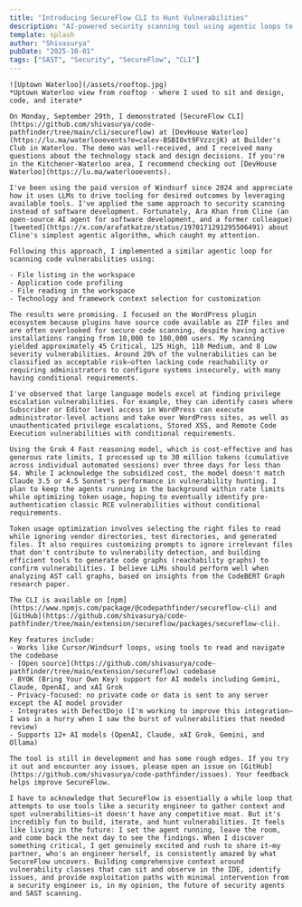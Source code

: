 ```yaml
---
title: "Introducing SecureFlow CLI to Hunt Vulnerabilities"
description: "AI-powered security scanning tool using agentic loops to hunt vulnerabilities - discovered 300+ issues in WordPress plugins with 12+ AI model support and DefectDojo integration."
template: splash
author: "Shivasurya"
pubDate: "2025-10-01"
tags: ["SAST", "Security", "SecureFlow", "CLI"]
---
```



<CombinedLayout frontmatter={frontmatter}>

    ![Uptown Waterloo](/assets/rooftop.jpg)
    *Uptown Waterloo view from rooftop - where I used to sit and design, code, and iterate*

    On Monday, September 29th, I demonstrated [SecureFlow CLI](https://github.com/shivasurya/code-pathfinder/tree/main/cli/secureflow) at [DevHouse Waterloo](https://lu.ma/waterlooevents?e=calev-BSBI0xt9FVzzcjK) at Builder's Club in Waterloo. The demo was well-received, and I received many questions about the technology stack and design decisions. If you're in the Kitchener-Waterloo area, I recommend checking out [DevHouse Waterloo](https://lu.ma/waterlooevents).
    
    I've been using the paid version of Windsurf since 2024 and appreciate how it uses LLMs to drive tooling for desired outcomes by leveraging available tools. I've applied the same approach to security scanning instead of software development. Fortunately, Ara Khan from Cline (an open-source AI agent for software development, and a former colleague) [tweeted](https://x.com/arafatkatze/status/1970171291295506491) about Cline's simplest agentic algorithm, which caught my attention.
    
    Following this approach, I implemented a similar agentic loop for scanning code vulnerabilities using:

    - File listing in the workspace
    - Application code profiling
    - File reading in the workspace
    - Technology and framework context selection for customization 
    
    The results were promising. I focused on the WordPress plugin ecosystem because plugins have source code available as ZIP files and are often overlooked for secure code scanning, despite having active installations ranging from 10,000 to 100,000 users. My scanning yielded approximately 45 Critical, 125 High, 110 Medium, and 8 Low severity vulnerabilities. Around 20% of the vulnerabilities can be classified as acceptable risk—often lacking code reachability or requiring administrators to configure systems insecurely, with many having conditional requirements.
    
    I've observed that large language models excel at finding privilege escalation vulnerabilities. For example, they can identify cases where Subscriber or Editor level access in WordPress can execute administrator-level actions and take over WordPress sites, as well as unauthenticated privilege escalations, Stored XSS, and Remote Code Execution vulnerabilities with conditional requirements.
    
    Using the Grok 4 Fast reasoning model, which is cost-effective and has generous rate limits, I processed up to 30 million tokens (cumulative across individual automated sessions) over three days for less than $4. While I acknowledge the subsidized cost, the model doesn't match Claude 3.5 or 4.5 Sonnet's performance in vulnerability hunting. I plan to keep the agents running in the background within rate limits while optimizing token usage, hoping to eventually identify pre-authentication classic RCE vulnerabilities without conditional requirements.

    Token usage optimization involves selecting the right files to read while ignoring vendor directories, test directories, and generated files. It also requires customizing prompts to ignore irrelevant files that don't contribute to vulnerability detection, and building efficient tools to generate code graphs (reachability graphs) to confirm vulnerabilities. I believe LLMs should perform well when analyzing AST call graphs, based on insights from the CodeBERT Graph research paper.

    The CLI is available on [npm](https://www.npmjs.com/package/@codepathfinder/secureflow-cli) and [GitHub](https://github.com/shivasurya/code-pathfinder/tree/main/extension/secureflow/packages/secureflow-cli).
    
    Key features include:
    - Works like Cursor/Windsurf loops, using tools to read and navigate the codebase
    - [Open source](https://github.com/shivasurya/code-pathfinder/tree/main/extension/secureflow) codebase
    - BYOK (Bring Your Own Key) support for AI models including Gemini, Claude, OpenAI, and xAI Grok
    - Privacy-focused: no private code or data is sent to any server except the AI model provider
    - Integrates with DefectDojo (I'm working to improve this integration—I was in a hurry when I saw the burst of vulnerabilities that needed review)
    - Supports 12+ AI models (OpenAI, Claude, xAI Grok, Gemini, and Ollama)
    
    The tool is still in development and has some rough edges. If you try it out and encounter any issues, please open an issue on [GitHub](https://github.com/shivasurya/code-pathfinder/issues). Your feedback helps improve SecureFlow. 
    
    I have to acknowledge that SecureFlow is essentially a while loop that attempts to use tools like a security engineer to gather context and spot vulnerabilities—it doesn't have any competitive moat. But it's incredibly fun to build, iterate, and hunt vulnerabilities. It feels like living in the future: I set the agent running, leave the room, and come back the next day to see the findings. When I discover something critical, I get genuinely excited and rush to share it—my partner, who's an engineer herself, is consistently amazed by what SecureFlow uncovers. Building comprehensive context around vulnerability classes that can sit and observe in the IDE, identify issues, and provide exploitation paths with minimal intervention from a security engineer is, in my opinion, the future of security agents and SAST scanning.
</CombinedLayout>

